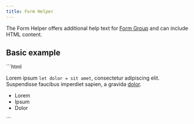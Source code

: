 ```yaml
---
title: Form Helper
---
```



The Form Helper offers additional help text for [Form Group](/components/vscode-form-group) and can include HTML content.

## Basic example

<Demo>
  <BasicExample />
  <Fragment slot="html">
    ```html
    <vscode-form-helper>
      <p>
        Lorem ipsum <code>let dolor = sit amet</code>, consectetur adipiscing
        elit. <span class="error">Suspendisse</span> faucibus imperdiet sapien,
        a gravida <a href="#">dolor</a>.
      </p>
      <ul>
        <li>Lorem</li>
        <li>Ipsum</li>
        <li>Dolor</li>
      </ul>
    </vscode-form-helper>
    ```
  </Fragment>
</Demo>
